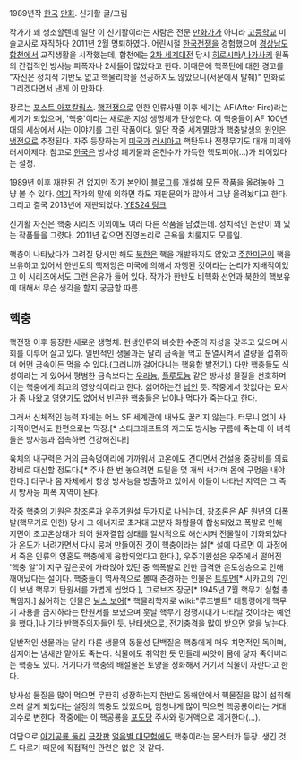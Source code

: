 1989년작 [[한국]] [[만화]]. 신기활 글/그림

작가가 꽤 생소할텐데 일단 이 신기활이라는 사람은 전문 [[만화가]]가 아니라 [[고등학교]] 미술교사로 재직하다 2011년 2월 명퇴하였다. 어린시절 [[한국전쟁]]을 경험했으며 [[경상남도]] [[합천]]에서 교직생활을 시작했는데, 합천에는 [[2차 세계대전]] 당시 [[히로시마]]/[[나가사키]] 원폭의 간접적인 방사능 피폭자나 2세들이 많았다고 한다. 이때문에 핵폭탄에 대한 경고를 "자신은 정치적 기반도 없고 핵물리학을 전공하지도 않았으니(서문에서 발췌)" 만화로 그리겠다면서 낸게 이 만화다.

장르는 [[포스트 아포칼립스]]. [[핵전쟁]]으로 인한 인류사멸 이후 세기는 AF(After Fire)라는 세기가 되었으며, '핵충'이라는 새로운 지성 생명체가 탄생한다. 이 핵충들이 AF 100년대의 세상에서 사는 이야기를 그린 작품이다. 일단 작중 세계멸망과 핵충발생의 원인은 [[냉전]]으로 추정된다. 자주 등장하는게 [[미국]]과 [[러시아]]고 핵탄두나 전쟁무기도 대개 미제와 러시아제다. 참고로 [[한국]]은 방사성 폐기물과 온천수가 가득한 핵토피아(...)가 되어있다는 설정.

1989년 이후 재판된 건 없지만 작가 본인이 [[블로그]]를 개설해 모든 작품을 올려놓아 그냥 볼 수 있다. [http://blog.naver.com/afbug/20044877724 여기] 작가의 말에 의하면 하도 재판문의가 많아서 그냥 올려놨다고 한다. 그리고 결국 2013년에 재판되었다. [http://www.yes24.com/24/goods/8568912?scode=029 YES24 링크]

신기활 자신은 핵충 시리즈 이외에도 여러 다른 작품을 남겼는데. 정치적인 논란이 꽤 있는 작품들을 그렸다. 2011년 같으면 진영논리로 곤욕을 치룰지도 모를일.

핵충이 나타났다가 그려질 당시만 해도 [[북한]]은 핵을 개발하지도 않았고 [[주한미군]]이 핵을 보유하고 있어서 한반도의 핵재앙은 미국에 의해서 자행된 것이라는 논리가 지배적이었고 이 시리즈에서도 그런 은유가 들어 있다. 작가가 한반도 비핵화 선언과 북한의 핵보유에 대해서 무슨 생각을 할지 궁금할 따름.

== 핵충 ==
핵전쟁 이후 등장한 새로운 생명체. 현생인류와 비슷한 수준의 지성을 갖추고 있으며 사회를 이루어 살고 있다. 일반적인 생물과는 달리 금속을 먹고 분열시켜서 열량을 섭취하며 어떤 금속이든 먹을 수 있다.(그러니까 걸어다니는 핵융합 발전기.) 다만 핵충들도 식성이라는 게 있어서 평범한 금속보다는 [[우라늄]], [[플루토늄]] 같은 방사성 물질을 선호하며 이는 핵충에게 최고의 영양식이라고 한다. 싫어하는건 [[납]]인 듯. 작중에서 맛없다는 묘사가 좀 나왔고 영양가도 없어서 빈곤한 핵충들은 납이나 먹다가 죽는다고 한다.

그래서 신체적인 능력 자체는 어느 SF 세계관에 내놔도 꿀리지 않는다. 터무니 없이 사기적이면서도 한편으로는 막장.[* 스타크래프트의 저그도 방사능 구름에 죽는데 이 녀석들은 방사능과 접촉하면 건강해진다!]   

육체의 내구력은 거의 금속덩어리에 가까워서 고온에도 견디면서 건설용 중장비를 의료장비로 대신할 정도다.[* 주사 한 번 놓으려면 드릴을 몇 개씩 써가며 몸에 구멍을 내야 한다.] 더구나 몸 자체에서 항상 방사능을 방출하고 있어서 이들이 나타난 지역은 그 즉시 방사능 피폭 지역이 된다. 

작중 핵충의 기원은 창조론과 우주기원설 두가지로 나뉘는데, 창조론은 AF 원년의 대폭발(핵무기로 인한) 당시 그 에너지로 초거대 고분자 화합물이 합성되었고 폭발로 인해 지면이 초고온상태가 되어 원자결합 상태를 일시적으로 해산시켜 전물질이 기화되었다가 온도가 내려가면서 다시 뭉쳐 만들어진 것이 핵충이라는 설[* 설에 따르면 이 과정에서 죽은 인류의 영혼도 핵충에게 융합되었다고 한다.], 우주기원설은 우주에서 떨어진 '핵충 알'이 지구 깊은곳에 가라앉아 있던 중 핵폭발로 인한 급격한 온도상승으로 인해 깨어났다는 설이다. 핵충들이 역사적으로 볼때 존경하는 인물은 [[트루먼]][* 시카고의 7인이 보낸 핵무기 탄원서를 가볍게 씹었다.], 그로브즈 장군[* 1945년 7월 핵무기 실험 총책임자.] 싫어하는 인물은 [[닐스 보어]][* 핵물리학자로 wiki:"루즈벨트" 대통령에게 핵무기 사용을 금지하라는 탄원서를 보냈으며 훗날 핵무기 경쟁시대가 나타날 것이라는 예언을 했다.]나 기타 반핵주의자들인 듯. 난태생으로, 전기충격을 많이 받으면 알을 낳는다.

일반적인 생물과는 달리 다른 생물의 동물성 단백질은 핵충에게 매우 치명적인 독이며, 심지어는 냄새만 맡아도 죽는다. 식물에도 취약한 듯 민들레 씨앗이 몸에 닿자 죽어버리는 핵충도 있다. 거기다가 핵충의 배설물은 토양을 정화해서 거기서 식물이 자란다고 한다.

방사성 물질을 많이 먹으면 무한히 성장하는지 한반도 동해안에서 핵물질을 많이 섭취해 오래 살게 되었다는 설정의 핵충도 있었으며, 엄청나게 많이 먹으면 핵공룡이라는 거대괴수로 변한다. 작중에는 이 핵공룡을 [[포도당]] 주사와 링거액으로 제거한다(...).

여담으로 [[아기공룡 둘리]] [[극장판]] [[얼음별 대모험]]에도 핵충이라는 몬스터가 등장. 생긴 것도 다르기 때문에 직접적인 관련은 없은 것 같다.
